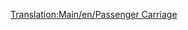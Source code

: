 [[Translation:Main/en/Passenger Carriage]]{{en/-}}{{Template:Wagons/Nl
|Afbeelding= [[File:en/Passengercarriage.png]] [[File:en/Passengercarriagex.png]] [[File:en/Passengercarriagetoyland.png]]
|Naam=Passagierswagon
|NormaalKosten=£ 1,447 ($ 2,894)
|NormaalGewicht=25 / 27 t
|NormaalCapaciteit=40 passagiers
|MonoKosten="
|MonoGewicht=25 / 27 t
|MonoCapaciteit=45 passagiers
|MagKosten="
|MagGewicht=25 / 27 t
|MagCapaciteit=47 passagiers
|Omschrijving=Een gewoon transportmiddel voor gewone passagiers. Opgebouwd uit een licht frame, afgewerkt met bankjes. Op de bankjes zitten passagiers, ze slapen, lezen of praten met elkaar totdat ze hun bestemming bereiken.
}}